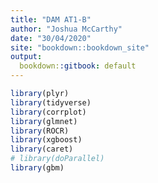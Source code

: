 ```yaml
---
title: "DAM AT1-B"
author: "Joshua McCarthy"
date: "30/04/2020"
site: "bookdown::bookdown_site"
output:
  bookdown::gitbook: default
---
```


```r
library(plyr)
library(tidyverse)
library(corrplot)
library(glmnet)
library(ROCR)
library(xgboost)
library(caret)
# library(doParallel)
library(gbm)
```

